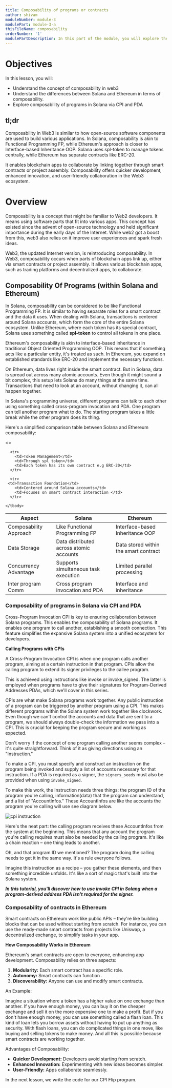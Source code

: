 ```yaml
---
title: Composability of programs or contracts
author: shivam
moduleNumber: module-3
modulePart: module-3-a
thisFileName: composability
orderNumber: '1'
modulePartDescription: In this part of the module, you will explore the composability of programs and how it works in Solana and Ethereum. You will also learn how to implement Cross-Program Invocation techniques.
---
```


# Objectives

In this lesson, you will:

- Understand the concept of composability in web3
- Understand the differences between Solana and Ethereum in terms of composability.
- Explore composability of programs in Solana via CPI and PDA

## tl;dr

Composability in Web3 is similar to how open-source software components are used to build various applications. In Solana, composability is akin to Functional Programming FP, while Ethereum's approach is closer to Interface-based Inheritance OOP. Solana uses spl-token to manage tokens centrally, while Ethereum has separate contracts like ERC-20.

It enables blockchain apps to collaborate by linking together through smart contracts or project assembly. Composability offers quicker development, enhanced innovation, and user-friendly collaboration in the Web3 ecosystem.

# Overview

Composability is a concept that might be familiar to Web2 developers. It means using software parts that fit into various apps. This concept has existed since the advent of open-source technology and held significant importance during the early days of the Internet. While web2 got a boost from this, web3 also relies on it improve user experiences and spark fresh ideas.

Web3, the updated Internet version, is reintroducing composability. In Web3, composability occurs when parts of blockchain apps link up, either via smart contracts or project assembly. It allows various blockchain apps, such as trading platforms and decentralized apps, to collaborate.

## Composability Of Programs (within Solana and Ethereum)

In Solana, composability can be considered to be like Functional Programming FP. It is similar to having separate roles for a smart contract and the data it uses. When dealing with Solana, transactions is centered around Solana accounts, which form the core of the entire Solana ecosystem. Unlike Ethereum, where each token has its special contract, Solana uses something called **spl-token** to control all tokens in one place.

Ethereum's composability is akin to interface-based inheritance in traditional Object Oriented Programming OOP. This means that if something acts like a particular entity, it's treated as such. In Ethereum, you expand on established standards like ERC-20 and implement the necessary functions.

On Ethereum, data lives right inside the smart contract. But in Solana, data is spread out across many atomic accounts. Even though it might sound a bit complex, this setup lets Solana do many things at the same time. Transactions that need to look at an account, without changing it, can all happen together.

In Solana's programming universe, different programs can talk to each other using something called cross-program invocation and PDA. One program can tell another program what to do. The starting program takes a little break while the other program does its thing.

Here's a simplified comparison table between Solana and Ethereum composability:

<>
<table>
    <thead>
      <tr>
        <th>Aspect</th>
        <th>Solana</th>
        <th>Ethereum</th>
      </tr>
    </thead>
    <tbody>
      <tr>
        <td>Composability Approach</td>
        <td>Like Functional Programming FP</td>
        <td>Interface-based Inheritance OOP</td>
      </tr>

      <tr>
        <td>Token Management</td>
        <td>Through spl token</td>
        <td>Each token has its own contract e.g ERC-20</td>
      </tr>

      <tr>
     <td>Transaction Foundation</td>
        <td>Centered around Solana accounts</td>
        <td>Focuses on smart contract interaction </td>
      </tr>

 <tr>
     <td>Data Storage</td>
        <td>Data distributed across atomic accounts</td>
        <td>Data stored within the smart contract</td>
      </tr>

 <tr>
     <td>Concurrency Advantage</td>
        <td>Supports simultaneous task execution</td>
        <td>Limited parallel processing</td>
      </tr>

 <tr>
     <td>Inter program Comm</td>
      <td>Cross program invocation and PDA</td>
      <td>Interface and inheritance</td>
      </tr>

    </tbody>
  </table>
</>

### Composability of programs in Solana via CPI and PDA

Cross-Program Invocation CPI is key to ensuring collaboration between Solana programs. This enables the composability of Solana programs. It enables one program to call another, establishing a smooth connection. This feature simplifies the expansive Solana system into a unified ecosystem for developers.

**Calling Programs with CPIs**

A Cross-Program Invocation CPI is when one program calls another program, aiming at a certain instruction in that program. CPIs allow the calling program to extend its signer privileges to the callee program.

This is achieved using instructions like invoke or invoke_signed. The latter is employed when programs have to give their signatures for Program-Derived Addresses PDAs, which we'll cover in this series.

CPIs are what make Solana programs work together. Any public instruction of a program can be triggered by another program using a CPI. This makes different programs within the Solana system work together like clockwork. Even though we can't control the accounts and data that are sent to a program, we should always double-check the information we pass into a CPI. This is crucial for keeping the program secure and working as expected.

Don't worry if the concept of one program calling another seems complex – it's quite straightforward. Think of it as giving directions using an "Instruction."

To make a CPI, you must specify and construct an instruction on the program being invoked and supply a list of accounts necessary for that instruction. If a PDA is required as a signer, the `signers_seeds` must also be provided when using `invoke_signed`.

To make this work, the Instruction needs three things: the program ID of the program you're calling, information(data) that the program can understand, and a list of "AccountInfos." These AccountInfos are like the accounts the program you're calling will use see diagram below.

![cpi instruction](/moduleimages/cpi.jpeg)

Here's the neat part: the calling program receives these AccountInfos from the system at the beginning. This means that any account the program you're calling requires must also be needed by the calling program. It's like a chain reaction – one thing leads to another.

Oh, and that program ID we mentioned? The program doing the calling needs to get it in the same way. It's a rule everyone follows.

Imagine this instruction as a recipe – you gather these elements, and then something incredible unfolds. It's like a sort of magic that's built into the Solana system.

***In this tutorial, you'll discover how to use invoke CPI in Solang when a program-derived address PDA isn't required for the signer.***

### Composability of contracts in Ethereum

Smart contracts on Ethereum work like public APIs – they're like building blocks that can be used without starting from scratch. For instance, you can use the ready-made smart contracts from projects like Uniswap, a decentralized exchange, to simplify tasks in your app.

**How Composability Works in Ethereum**

Ethereum's smart contracts are open to everyone, enhancing app development. Composability relies on three aspects:

1. **Modularity:** Each smart contract has a specific role.
2. **Autonomy:** Smart contracts can function .
3. **Discoverability:** Anyone can use and modify smart contracts.

An Example:

Imagine a situation where a token has a higher value on one exchange than another. If you have enough money, you can buy it on the cheaper exchange and sell it on the more expensive one to make a profit. But if you don't have enough money, you can use something called a flash loan. This kind of loan lets you borrow assets without having to put up anything as security. With flash loans, you can do complicated things in one move, like buying and selling tokens to make money. And all this is possible because smart contracts are working together.

Advantages of Composability:

- **Quicker Development:** Developers avoid starting from scratch.
- **Enhanced Innovation:** Experimenting with new ideas becomes simpler.
- **User-Friendly:** Apps collaborate seamlessly.

In the next lesson, we write the code for our CPI Flip program.